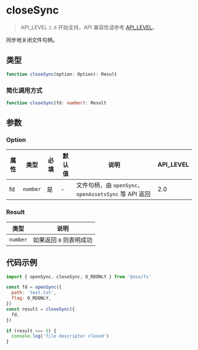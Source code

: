 # closeSync

> API_LEVEL `2.0` 开始支持，API 兼容性请参考 [API_LEVEL](../../../../guides/framework/device/compatibility.md)。

同步地关闭文件句柄。

## 类型

```ts
function closeSync(option: Option): Result
```

### 简化调用方式

```ts
function closeSync(fd: number): Result
```

## 参数

### Option

| 属性 | 类型                | 必填 | 默认值 | 说明                                                  | API_LEVEL |
| ---- | ------------------- | ---- | ------ | ----------------------------------------------------- | --------- |
| fd   | <code>number</code> | 是   | -      | 文件句柄，由 `openSync`、`openAssetsSync` 等 API 返回 | 2.0       |

### Result

| 类型                | 说明                    |
| ------------------- | ----------------------- |
| <code>number</code> | 如果返回 `0` 则表明成功 |

## 代码示例

```js
import { openSync, closeSync, O_RDONLY } from '@zos/fs'

const fd = openSync({
  path: 'test.txt',
  flag: O_RDONLY,
})
const result = closeSync({
  fd,
})

if (result === 0) {
  console.log('file descriptor closed')
}
```
